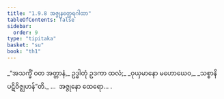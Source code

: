 ```yaml
---
title: "1.9.8 အဇ္ဇုနတ္ထေရဂါထာ"
tableOfContents: false
sidebar:
  order: 9
type: "tipitaka"
basket: "su"
book: "th1"
---
```



<DynamicBreadcrumb />

<Division number="88" book="th1">

<Paragraph number="197" type="verses" book="th1">
_“အသက္ခိံ ဝတ အတ္တာနံ,_  
ဥဒ္ဓါတုံ ဥဒကာ ထလံ;_  
_ဝုယှမာနော မဟောဃေဝ,_  
_သစ္စာနိ ပဋိဝိဇ္ဈဟန်”တိ._  


</Paragraph>
</Division>

<Paragraph number="198" type="center" book="th1">
…  အဇ္ဇုနော ထေရော… .
</Paragraph>
